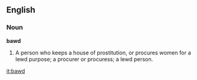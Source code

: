 ==English==

===Noun===

'''bawd'''

#A person who keeps a house of prostitution, or procures women for a lewd purpose; a procurer or procuress; a lewd person.

[[it:bawd]]